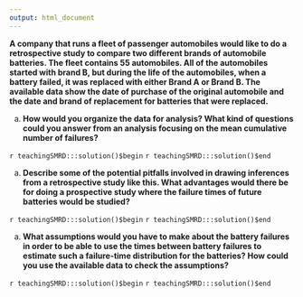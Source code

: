 ```yaml
---
output: html_document
---
```


__A company that runs a fleet of passenger automobiles would like to do a retrospective study to compare two different brands of automobile batteries.  The fleet contains 55 automobiles. All  of the automobiles started with brand B, but during the life of the automobiles, when a battery failed, it was replaced with either Brand A or Brand B. The available data show the date of purchase of the original automobile and the date and brand of replacement for batteries that were replaced.__

a. __How would you organize the data for analysis? What kind of questions could you answer from an analysis focusing on the mean cumulative number of failures?__

`r teachingSMRD:::solution()$begin`
`r teachingSMRD:::solution()$end`

a. __Describe some of the potential pitfalls involved in drawing inferences from a retrospective study like this. What advantages would there be for doing a prospective study where the failure times of future batteries would be studied?__

`r teachingSMRD:::solution()$begin`
`r teachingSMRD:::solution()$end`

a. __What assumptions would you have to make about the battery failures in order to be able to use the times between battery failures to estimate such a failure-time distribution for the batteries?  How could you use the available data to check the assumptions?__

`r teachingSMRD:::solution()$begin`
`r teachingSMRD:::solution()$end`
